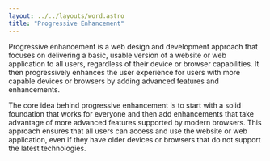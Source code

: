```yaml
---
layout: ../../layouts/word.astro
title: "Progressive Enhancement"
---
```

Progressive enhancement is a web design and development approach that focuses on delivering a basic, usable version of a website or web application to all users, regardless of their device or browser capabilities. It then progressively enhances the user experience for users with more capable devices or browsers by adding advanced features and enhancements.

The core idea behind progressive enhancement is to start with a solid foundation that works for everyone and then add enhancements that take advantage of more advanced features supported by modern browsers. This approach ensures that all users can access and use the website or web application, even if they have older devices or browsers that do not support the latest technologies.